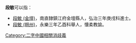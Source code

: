 {{noteTA|
|G1=姓氏
}}
'''段敏'''可以指：
* [[段敏_(金壇)|段敏 (金壇)]]，南直隸鎮江府金壇縣人，弘治三年庚戌科進士。
* [[段敏_(朔州)|段敏 (朔州)]]，永樂三年乙酉科舉人，懐柔教諭。

{{Disambig|Cat=二字段姓人名消歧义}}

[[Category:二字中國相關消歧義|Category:二字中國相關消歧義]]